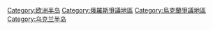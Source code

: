 {{Commonscat|Crimea}}
{{catmore}}

[[Category:欧洲半岛|Category:欧洲半岛]]
[[Category:俄羅斯爭議地區|Category:俄羅斯爭議地區]]
[[Category:烏克蘭爭議地區|Category:烏克蘭爭議地區]]
[[Category:乌克兰半岛|Category:乌克兰半岛]]